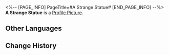 <%-- [PAGE_INFO]
PageTitle=#A Strange Statue#
[END_PAGE_INFO] --%>
{{Stub|Location information}}
{{Item Infobox
|id          = 223302
|image       = Dreamscape Pass Sticker A Strange Statue.png
|type        = Dreamscape Pass Sticker
|type2       = A Mirage of Shooting Stars Stickers
|invCategory = 
|rarity      = 4
|effect      = Digital stickers that can be used to decorate the pages of the Dreamtour Handbook. They come in many different styles.
|description = 
|source1     = [[Observe the sculpture at the center of the Hanging Gardens from a specific angle]]
}}
{{Description|The purest form of impossibility.}}
'''A Strange Statue''' is a [[Profile Picture]].

==Other Languages==
{{Other Languages
|en   = A Strange Statue
|zhs  = 一尊奇怪的雕塑
|zht  = 一尊奇怪的雕塑
|ja   = 奇妙な彫像
|ko   = 이상한 조각상
|es   = Estatua extraña
|fr   = Une étrange statue
|ru   = Странная скульптура
|th   = รูปปั้นประหลาดตัวหนึ่ง
|vi   = Một Bức Tượng Kỳ Lạ
|de   = Eine seltsame Statue
|id   = Patung Aneh
|pt   = Uma Estátua Estranha
}}

==Change History==
{{Change History|2.0}}